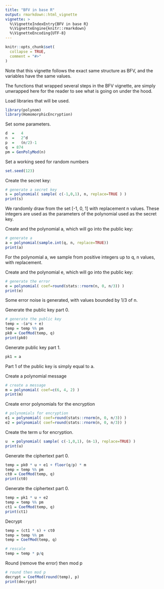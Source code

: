 ```yaml
---
title: "BFV in base R"
output: rmarkdown::html_vignette
vignette: >
  %\VignetteIndexEntry{BFV in base R}
  %\VignetteEngine{knitr::rmarkdown}
  %\VignetteEncoding{UTF-8}
---
```


```r
knitr::opts_chunk$set(
  collapse = TRUE,
  comment = "#>"
)
```

Note that this vignette follows the exact same structure as BFV, and the variables have the same values.

The functions that wrapped several steps in the BFV vignette, are simply unwrapped here for the reader to see what is going on under the hood.

Load libraries that will be used.
```r
library(polynom)
library(HomomorphicEncryption)
```

Set some parameters.
```r
d  =   4
n  =   2^d
p  =   (n/2)-1
q  = 874
pm = GenPolyMod(n)
```

Set a working seed for random numbers
```r
set.seed(123)
```

Create the secret key:
```r
# generate a secret key
s = polynomial( sample( c(-1,0,1), n, replace=TRUE ) )
print(s)
```
We randomly draw from the set [-1, 0, 1] with replacement n values. These integers are used as the parameters of the polynomial used as the secret key.

Create and the polynomial a, which will go into the public key:
```r
# generate a
a = polynomial(sample.int(q, n, replace=TRUE))
print(a)
```
For the polynomial a, we sample from positive integers up to q, n values, with replacement.

Create and the polynomial e, which will go into the public key:
```r
# generate the error
e = polynomial( coef=round(stats::rnorm(n, 0, n/3)) )
print(e)
```
Some error noise is generated, with values bounded by 1/3 of n.

Generate the public key part 0.
```r
# generate the public key
temp = -(a*s + e)
temp = temp %% pm
pk0 = CoefMod(temp, q)
print(pk0)
```

Generate public key part 1.
```r
pk1 = a
```
Part 1 of the public key is simply equal to a.

Create a polynomial message
```r
# create a message
m = polynomial( coef=c(6, 4, 2) )
print(m)
```

Create error polynomials for the encryption
```r
# polynomials for encryption
e1 = polynomial( coef=round(stats::rnorm(n, 0, n/3)) )
e2 = polynomial( coef=round(stats::rnorm(n, 0, n/3)) )
```

Create the term u for encryption.
```r
u  = polynomial( sample( c(-1,0,1), (n-1), replace=TRUE) )
print(u)
```

Generate the ciphertext part 0.
```r
temp = pk0 * u + e1 + floor(q/p) * m
temp = temp %% pm
ct0 = CoefMod(temp, q)
print(ct0)
```

Generate the ciphertext part 0.
```r
temp = pk1 * u + e2
temp = temp %% pm
ct1 = CoefMod(temp, q)
print(ct1)
```

Decrypt
```r
temp = (ct1 * s) + ct0
temp = temp %% pm
temp = CoefMod(temp, q)

# rescale
temp = temp * p/q
```

Round (remove the error) then mod p
```r
# round then mod p
decrypt = CoefMod(round(temp), p)
print(decrypt)
```

